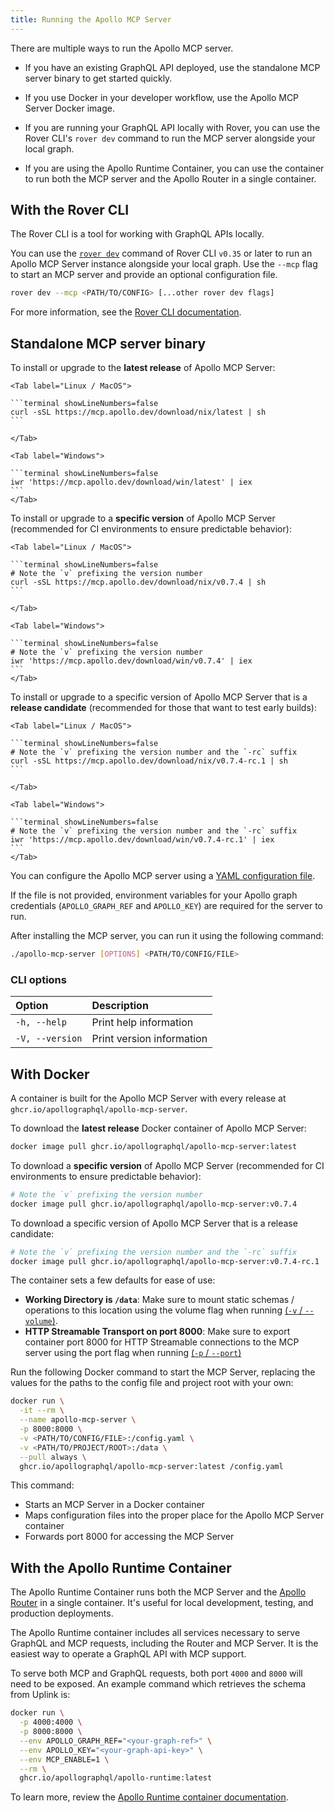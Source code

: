 ```yaml
---
title: Running the Apollo MCP Server
---
```


There are multiple ways to run the Apollo MCP server.

- If you have an existing GraphQL API deployed, use the standalone MCP server binary to get started quickly.

- If you use Docker in your developer workflow, use the Apollo MCP Server Docker image.

- If you are running your GraphQL API locally with Rover, you can use the Rover CLI's `rover dev` command to run the MCP server alongside your local graph.

- If you are using the Apollo Runtime Container, you can use the container to run both the MCP server and the Apollo Router in a single container.

## With the Rover CLI

The Rover CLI is a tool for working with GraphQL APIs locally.

You can use the [`rover dev`](/rover/commands/dev) command of Rover CLI `v0.35` or later to run an Apollo MCP Server instance alongside your local graph. Use the `--mcp` flag to start an MCP server and provide an optional configuration file.

```sh
rover dev --mcp <PATH/TO/CONFIG> [...other rover dev flags]
```

For more information, see the [Rover CLI documentation](/rover).

## Standalone MCP server binary

To install or upgrade to the **latest release** of Apollo MCP Server:

<Tabs>

    <Tab label="Linux / MacOS">

    ```terminal showLineNumbers=false
    curl -sSL https://mcp.apollo.dev/download/nix/latest | sh
    ```

    </Tab>

    <Tab label="Windows">

    ```terminal showLineNumbers=false
    iwr 'https://mcp.apollo.dev/download/win/latest' | iex
    ```
    </Tab>

</Tabs>

To install or upgrade to a **specific version** of Apollo MCP Server (recommended for CI environments to ensure predictable behavior):

<Tabs>

    <Tab label="Linux / MacOS">

    ```terminal showLineNumbers=false
    # Note the `v` prefixing the version number
    curl -sSL https://mcp.apollo.dev/download/nix/v0.7.4 | sh
    ```

    </Tab>

    <Tab label="Windows">

    ```terminal showLineNumbers=false
    # Note the `v` prefixing the version number
    iwr 'https://mcp.apollo.dev/download/win/v0.7.4' | iex
    ```
    </Tab>

</Tabs>

To install or upgrade to a specific version of Apollo MCP Server that is a **release candidate** (recommended for those that want to test early builds):

<Tabs>

    <Tab label="Linux / MacOS">

    ```terminal showLineNumbers=false
    # Note the `v` prefixing the version number and the `-rc` suffix
    curl -sSL https://mcp.apollo.dev/download/nix/v0.7.4-rc.1 | sh
    ```

    </Tab>

    <Tab label="Windows">

    ```terminal showLineNumbers=false
    # Note the `v` prefixing the version number and the `-rc` suffix
    iwr 'https://mcp.apollo.dev/download/win/v0.7.4-rc.1' | iex
    ```
    </Tab>

</Tabs>

You can configure the Apollo MCP server using a [YAML configuration file](/apollo-mcp-server/config-file).

If the file is not provided, environment variables for your Apollo graph credentials (`APOLLO_GRAPH_REF` and `APOLLO_KEY`) are required for the server to run.

After installing the MCP server, you can run it using the following command:

```sh showLineNumbers=false
./apollo-mcp-server [OPTIONS] <PATH/TO/CONFIG/FILE>
```

### CLI options

| Option          | Description               |
| :-------------- | :------------------------ |
| `-h, --help`    | Print help information    |
| `-V, --version` | Print version information |

## With Docker

A container is built for the Apollo MCP Server with every release at `ghcr.io/apollographql/apollo-mcp-server`.

To download the **latest release** Docker container of Apollo MCP Server:

```bash
docker image pull ghcr.io/apollographql/apollo-mcp-server:latest
```

To download a **specific version** of Apollo MCP Server (recommended for CI environments to ensure predictable behavior):

```bash
# Note the `v` prefixing the version number
docker image pull ghcr.io/apollographql/apollo-mcp-server:v0.7.4
```

To download a specific version of Apollo MCP Server that is a release candidate:

```bash
# Note the `v` prefixing the version number and the `-rc` suffix
docker image pull ghcr.io/apollographql/apollo-mcp-server:v0.7.4-rc.1
```

<Note>

The container sets a few defaults for ease of use:

- **Working Directory is `/data`**: Make sure to mount static schemas / operations to this location
  using the volume flag when running [(`-v` / `--volume`)](https://docs.docker.com/reference/cli/docker/container/run/#volume).
- **HTTP Streamable Transport on port 8000**: Make sure to export container port 8000 for HTTP Streamable connections to
  the MCP server using the port flag when running [(`-p` / `--port`)](https://docs.docker.com/reference/cli/docker/container/run/#publish)

</Note>

Run the following Docker command to start the MCP Server, replacing the values for the paths to the config file and project root with your own:

```sh showLineNumbers=false
docker run \
  -it --rm \
  --name apollo-mcp-server \
  -p 8000:8000 \
  -v <PATH/TO/CONFIG/FILE>:/config.yaml \
  -v <PATH/TO/PROJECT/ROOT>:/data \
  --pull always \
  ghcr.io/apollographql/apollo-mcp-server:latest /config.yaml
```

This command:

- Starts an MCP Server in a Docker container
- Maps configuration files into the proper place for the Apollo MCP Server container
- Forwards port 8000 for accessing the MCP Server

## With the Apollo Runtime Container

The Apollo Runtime Container runs both the MCP Server and the [Apollo Router](https://www.apollographql.com/docs/graphos/routing) in a single container. It's useful for local development, testing, and production deployments.

The Apollo Runtime container includes all services necessary to serve GraphQL and MCP requests, including the Router and MCP Server. It is the easiest way to operate a GraphQL API with MCP support.

To serve both MCP and GraphQL requests, both port `4000` and `8000` will need to be exposed. An example command which retrieves the schema from Uplink is:

```bash title="Docker" {3, 6}
docker run \
  -p 4000:4000 \
  -p 8000:8000 \
  --env APOLLO_GRAPH_REF="<your-graph-ref>" \
  --env APOLLO_KEY="<your-graph-api-key>" \
  --env MCP_ENABLE=1 \
  --rm \
  ghcr.io/apollographql/apollo-runtime:latest
```

To learn more, review the [Apollo Runtime container documentation](/graphos/routing/self-hosted/containerization/docker).
